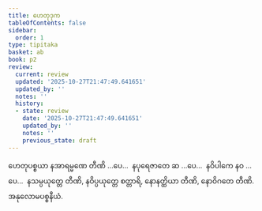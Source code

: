 ```yaml
---
title: ဟေတုဒုက
tableOfContents: false
sidebar:
  order: 1
type: tipitaka
basket: ab
book: p2
review:
  current: review
  updated: '2025-10-27T21:47:49.641651'
  updated_by: ''
  notes: ''
  history:
  - state: review
    date: '2025-10-27T21:47:49.641651'
    updated_by: ''
    notes: ''
    previous_state: draft
---
```



<ReviewStatus review={frontmatter.review} showDetails={true} />

<HypothesisAnnotation frontmatter={frontmatter} />

<DynamicBreadcrumb />

<Division number="64" book="p2" e="ch" v="38" p="64">

<Paragraph number="1140" book="p2">
ဟေတုပစ္စယာ နအာရမ္မဏေ တီဏိ …ပေ…  နပုရေဇာတေ ဆ …ပေ…  နဝိပါကေ နဝ …ပေ…  နသမ္ပယုတ္တေ တီဏိ, နဝိပ္ပယုတ္တေ စတ္တာရိ, နောနတ္ထိယာ တီဏိ, နောဝိဂတေ တီဏိ.

</Paragraph>
</Division>

<Paragraph number="1141" type="center" book="p2">
အနုလောမပစ္စနီယံ.
</Paragraph>